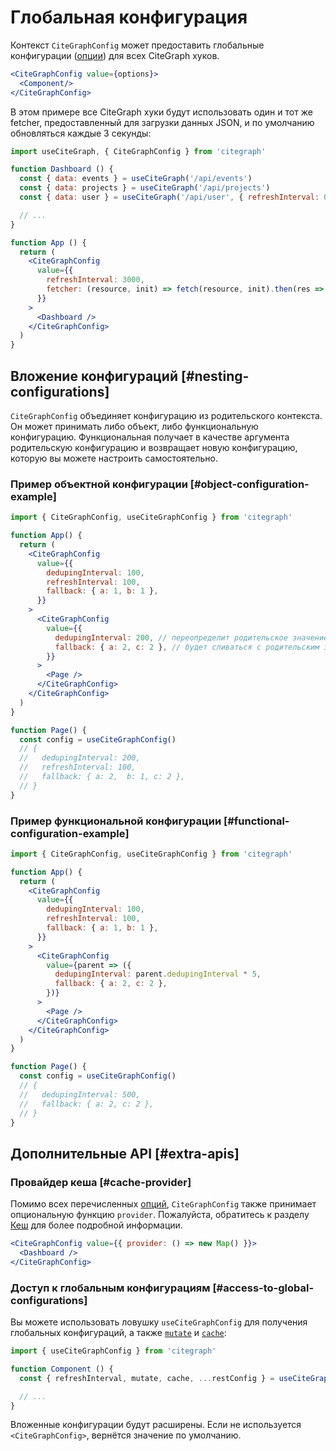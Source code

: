 # Глобальная конфигурация

Контекст `CiteGraphConfig` может предоставить глобальные конфигурации ([опции](/docs/api#опции)) для всех CiteGraph хуков.

```jsx
<CiteGraphConfig value={options}>
  <Component/>
</CiteGraphConfig>
```

В этом примере все CiteGraph хуки будут использовать один и тот же fetcher, предоставленный для загрузки данных JSON, и по умолчанию обновляться каждые 3 секунды:

```jsx
import useCiteGraph, { CiteGraphConfig } from 'citegraph'

function Dashboard () {
  const { data: events } = useCiteGraph('/api/events')
  const { data: projects } = useCiteGraph('/api/projects')
  const { data: user } = useCiteGraph('/api/user', { refreshInterval: 0 }) // переопределение

  // ...
}

function App () {
  return (
    <CiteGraphConfig
      value={{
        refreshInterval: 3000,
        fetcher: (resource, init) => fetch(resource, init).then(res => res.json())
      }}
    >
      <Dashboard />
    </CiteGraphConfig>
  )
}
```

## Вложение конфигураций [#nesting-configurations]

`CiteGraphConfig` объединяет конфигурацию из родительского контекста. Он может принимать либо объект, либо функциональную конфигурацию. Функциональная получает в качестве аргумента родительскую конфигурацию и возвращает новую конфигурацию, которую вы можете настроить самостоятельно.

### Пример объектной конфигурации [#object-configuration-example]

```jsx
import { CiteGraphConfig, useCiteGraphConfig } from 'citegraph'

function App() {
  return (
    <CiteGraphConfig
      value={{
        dedupingInterval: 100,
        refreshInterval: 100,
        fallback: { a: 1, b: 1 },
      }}
    >
      <CiteGraphConfig
        value={{
          dedupingInterval: 200, // переопределит родительское значение, поскольку значение является примитивным
          fallback: { a: 2, c: 2 }, // будет сливаться с родительским значением, поскольку значение является объединяемым объектом
        }}
      >
        <Page />
      </CiteGraphConfig>
    </CiteGraphConfig>
  )
}

function Page() {
  const config = useCiteGraphConfig()
  // {
  //   dedupingInterval: 200,
  //   refreshInterval: 100,
  //   fallback: { a: 2,  b: 1, c: 2 },
  // }
}
```

### Пример функциональной конфигурации [#functional-configuration-example]

```jsx
import { CiteGraphConfig, useCiteGraphConfig } from 'citegraph'

function App() {
  return (
    <CiteGraphConfig
      value={{
        dedupingInterval: 100,
        refreshInterval: 100,
        fallback: { a: 1, b: 1 },
      }}
    >
      <CiteGraphConfig
        value={parent => ({
          dedupingInterval: parent.dedupingInterval * 5,
          fallback: { a: 2, c: 2 },
        })}
      >
        <Page />
      </CiteGraphConfig>
    </CiteGraphConfig>
  )
}

function Page() {
  const config = useCiteGraphConfig()
  // {
  //   dedupingInterval: 500,
  //   fallback: { a: 2, c: 2 },
  // }
}
```

## Дополнительные API [#extra-apis]

### Провайдер кеша [#cache-provider]

Помимо всех перечисленных [опций](/docs/api#опции), `CiteGraphConfig` также принимает опциональную функцию `provider`.
Пожалуйста, обратитесь к разделу [Кеш](/docs/advanced/cache) для более подробной информации.

```jsx
<CiteGraphConfig value={{ provider: () => new Map() }}>
  <Dashboard />
</CiteGraphConfig>
```

### Доступ к глобальным конфигурациям [#access-to-global-configurations]

Вы можете использовать ловушку `useCiteGraphConfig` для получения глобальных конфигураций,
а также [`mutate`](/docs/mutation) и [`cache`](/docs/advanced/cache):

```jsx
import { useCiteGraphConfig } from 'citegraph'

function Component () {
  const { refreshInterval, mutate, cache, ...restConfig } = useCiteGraphConfig()

  // ...
}
```

Вложенные конфигурации будут расширены. Если не используется `<CiteGraphConfig>`, вернётся значение по умолчанию.
